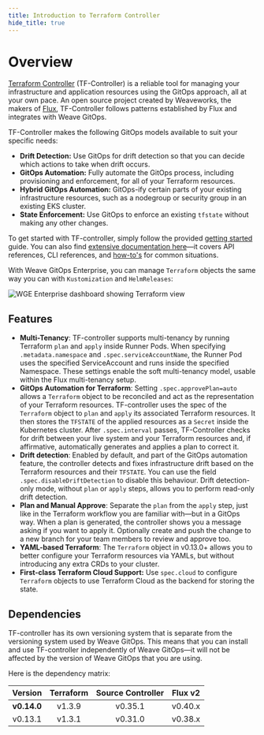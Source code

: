 ```yaml
---
title: Introduction to Terraform Controller
hide_title: true
---
```


# Overview

[Terraform Controller](https://github.com/weaveworks/tf-controller) (TF-Controller) is a reliable tool for managing your infrastructure and application resources using the GitOps approach, all at your own pace. An open source project created by Weaveworks, the makers of [Flux](https://fluxcd.io), TF-Controller follows patterns established by Flux and integrates with Weave GitOps.

TF-Controller makes the following GitOps models available to suit your specific needs:

  * **Drift Detection:** Use GitOps for drift detection so that you can decide which actions to take when drift occurs.
  * **GitOps Automation:** Fully automate the GitOps process, including provisioning and enforcement, for all of your Terraform resources.
  * **Hybrid GitOps Automation:** GitOps-ify certain parts of your existing infrastructure resources, such as a nodegroup or security group in an existing EKS cluster.
  * **State Enforcement:** Use GitOps to enforce an existing `tfstate` without making any other changes.

To get started with TF-controller, simply follow the provided [getting started](get-started-terraform.mdx) guide. You can also find [extensive documentation here](https://weaveworks.github.io/tf-controller/)—it covers API references, CLI references, and [how-to's](https://weaveworks.github.io/tf-controller/use_tf_controller/) for common situations.

With Weave GitOps Enterprise, you can manage `Terraform` objects the same way you can with `Kustomization` and `HelmReleases`:

![WGE Enterprise dashboard showing Terraform view](/img/dashboard-terraform.png)

## Features

  * **Multi-Tenancy**: TF-controller supports multi-tenancy by running Terraform `plan` and `apply` inside Runner Pods.
    When specifying `.metadata.namespace` and `.spec.serviceAccountName`, the Runner Pod uses the specified ServiceAccount
    and runs inside the specified Namespace. These settings enable the soft multi-tenancy model, usable within
    the Flux multi-tenancy setup.
  * **GitOps Automation for Terraform**: Setting `.spec.approvePlan=auto` allows a `Terraform` object
    to be reconciled and act as the representation of your Terraform resources. TF-controller uses the spec of
    the `Terraform` object to `plan` and `apply` its associated Terraform resources. It then stores
    the `TFSTATE` of the applied resources as a `Secret` inside the Kubernetes cluster. After `.spec.interval` passes,
    TF-Controller checks for drift between your live system and your Terraform resources and, if affirmative, automatically generates and applies a plan to correct it.
  * **Drift detection**: Enabled by default, and part of the GitOps automation feature, the controller detects and fixes infrastructure drift based on the Terraform resources and their `TFSTATE`. You can use the field `.spec.disableDriftDetection` to disable this behaviour. Drift detection-only mode, without `plan` or `apply` steps, allows you to perform read-only drift detection.
  * **Plan and Manual Approve**: Separate the `plan` from the `apply` step, just like in the Terraform workflow you are familiar with—but in a GitOps way. When a plan is generated, the controller shows you a message asking if you want to apply it. Optionally create and push the change to a new branch for your team members to review and approve too.
  * **YAML-based Terraform**: The `Terraform` object in v0.13.0+ allows you to better configure your
    Terraform resources via YAMLs, but without introducing any extra CRDs to your cluster.
  * **First-class Terraform Cloud Support:** Use `spec.cloud` to configure `Terraform` objects to use Terraform Cloud as the backend
    for storing the state.

## Dependencies

TF-controller has its own versioning system that is separate from the versioning system used by Weave GitOps.
This means that you can install and use TF-controller independently of Weave GitOps—it will not be affected
by the version of Weave GitOps that you are using.

Here is the dependency matrix:

|   Version   | Terraform | Source Controller | Flux v2 |
|:-----------:|:---------:|:-----------------:|:-------:|
| **v0.14.0** |  v1.3.9   |      v0.35.1      | v0.40.x |
|   v0.13.1   |  v1.3.1   |      v0.31.0      | v0.38.x |
